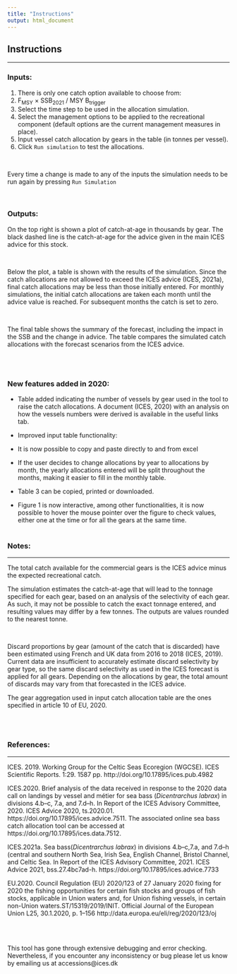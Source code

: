 ```yaml
---
title: "Instructions"
output: html_document
---
```



## Instructions
***

### **Inputs:**



1. There is only one catch option available to choose from:
  1. F<sub>MSY</sub> × SSB<sub>2021</sub> / MSY B<sub>trigger</sub>
2. Select the time step to be used in the allocation simulation.
3. Select the management options to be applied to the recreational component (default options are the current management measures in place).
4. Input vessel catch allocation by gears in the table (in tonnes per vessel).
5. Click `Run simulation` to test the allocations.


<br>

Every time a change is made to any of the inputs the simulation needs to be run again by pressing `Run Simulation`

<br>

### **Outputs:**


On the top right is shown a plot of catch-at-age in thousands by gear. The black dashed line is the catch-at-age for the advice given in the main ICES advice for this stock.

<br>

Below the plot, a table is shown with the results of the simulation. Since the catch allocations are not allowed to exceed the ICES advice (ICES, 2021a), final catch allocations may be less than those initially entered. For monthly simulations, the initial catch allocations are taken each month until the advice value is reached. For subsequent months the catch is set to zero.

<br>

The final table shows the summary of the forecast, including the impact in the SSB and the change in advice. The table compares the simulated catch allocations with the forecast scenarios from the ICES advice.

<br>
<br>


### **New features added in 2020:**

-	Table added indicating the number of vessels by gear used in the tool to raise the catch allocations. A document (ICES, 2020) with an analysis on how the vessels numbers were derived is available in the useful links tab.
-	Improved input table functionality:
  - It is now possible to copy and paste directly to and from excel
  - If the user decides to change allocations by year to allocations by month, the yearly allocations entered will be split throughout the months, making it easier to fill in the monthly table.

- Table 3 can be copied, printed or downloaded.
- Figure 1 is now interactive, among other functionalities, it is now possible to hover the mouse pointer over the figure to check values, either one at the time or for all the gears at the same time.
<br>
<br>


### **Notes:**
***

The total catch available for the commercial gears is the ICES advice minus the expected recreational catch.


The simulation estimates the catch-at-age that will lead to the tonnage specified for each gear, based on an analysis of the selectivity of each gear. As such, it may not be possible to catch the exact tonnage entered, and resulting values may differ by a few tonnes. The outputs are values rounded to the nearest tonne.

<br>

Discard proportions by gear (amount of the catch that is discarded) have been estimated using French and UK data from 2016 to 2018 (ICES, 2019). Current data are insufficient to accurately estimate discard selectivity by gear type, so the same discard selectivity as used in the ICES forecast is applied for all gears. Depending on the allocations by gear, the total amount of discards may vary from that forecasted in the ICES advice.

The gear aggregation used in input catch allocation table are the ones specified in article 10 of EU, 2020.

<br>
<br>

### **References:**
***

ICES. 2019. Working Group for the Celtic Seas Ecoregion (WGCSE). ICES Scientific Reports. 1:29. 1587 pp. http://doi.org/10.17895/ices.pub.4982

ICES.2020. Brief analysis of the data received in response to the 2020 data call on landings by vessel and métier for sea bass (*Dicentrarchus labrax*) in divisions 4.b–c, 7.a, and 7.d–h. In Report of the ICES Advisory Committee, 2020. ICES Advice 2020, ts.2020.01. https://doi.org/10.17895/ices.advice.7511. The associated online sea bass catch allocation tool can be accessed at https://doi.org/10.17895/ices.data.7512.

ICES.2021a. Sea  bass(*Dicentrarchus  labrax*)  in  divisions 4.b–c,7.a,  and 7.d–h (central  and southern  North  Sea,  Irish  Sea,  English Channel,  Bristol  Channel,  and  Celtic  Sea. In Report of the ICES Advisory Committee, 2021. ICES Advice 2021, bss.27.4bc7ad-h. https://doi.org/10.17895/ices.advice.7733

EU.2020. Council Regulation (EU) 2020/123 of 27 January 2020 fixing for 2020 the fishing opportunities for certain fish stocks and groups of fish stocks, applicable in Union waters and, for Union fishing vessels, in certain non-Union waters.ST/15319/2019/INIT. Official Journal of the European Union L25, 30.1.2020, p. 1–156 http://data.europa.eu/eli/reg/2020/123/oj


<br>
<br>


This tool has gone through extensive debugging and error checking. Nevertheless, if you encounter any inconsistency or bug please let us know by emailing us at accessions@ices.dk
<br>
<br>
